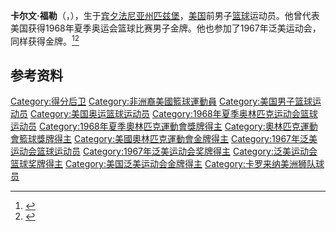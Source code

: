 {{NoteTA|G1=Sports}}
'''卡尔文·福勒'''（{{lang-en|Calvin Fowler}}，{{bd|1940年|2月11日|2013年|3月5日}}），生于[[宾夕法尼亚州|宾夕法尼亚州]][[匹兹堡|匹兹堡]]，[[美国|美国]]前男子[[篮球|篮球]]运动员。他曾代表美国获得1968年夏季奥运会篮球比赛男子金牌。他也参加了1967年泛美运动会，同样获得金牌。<ref>{{Cite web|title=Calvin FOWLER|url=https://www.olympic.org/calvin-fowler|accessdate=2021-04-08|work=International Olympic Committee}}</ref><ref>{{cite web|url=https://www.olympedia.org/athletes/6129|title=Calvin Fowler|work=Olympedia|accessdate=2021-04-09|archive-date=2021-01-09|archive-url=https://web.archive.org/web/20210109102842/https://www.olympedia.org/athletes/6129|dead-url=no}}</ref>

== 参考资料 ==
{{reflist}}

{{1968年夏季奥运会美国男子篮球阵容}}

{{Authority control}}
{{DEFAULTSORT:Fowler, Calvin}}
[[Category:得分后卫|Category:得分后卫]]
[[Category:非洲裔美國籃球運動員|Category:非洲裔美國籃球運動員]]
[[Category:美国男子篮球运动员|Category:美国男子篮球运动员]]
[[Category:美国奥运篮球运动员|Category:美国奥运篮球运动员]]
[[Category:1968年夏季奥林匹克运动会篮球运动员|Category:1968年夏季奥林匹克运动会篮球运动员]]
[[Category:1968年夏季奧林匹克運動會獎牌得主|Category:1968年夏季奧林匹克運動會獎牌得主]]
[[Category:奧林匹克運動會籃球獎牌得主|Category:奧林匹克運動會籃球獎牌得主]]
[[Category:美國奧林匹克運動會金牌得主|Category:美國奧林匹克運動會金牌得主]]
[[Category:1967年泛美运动会篮球运动员|Category:1967年泛美运动会篮球运动员]]
[[Category:1967年泛美运动会奖牌得主|Category:1967年泛美运动会奖牌得主]]
[[Category:泛美运动会篮球奖牌得主|Category:泛美运动会篮球奖牌得主]]
[[Category:美国泛美运动会金牌得主|Category:美国泛美运动会金牌得主]]
[[Category:卡罗来纳美洲狮队球员|Category:卡罗来纳美洲狮队球员]]